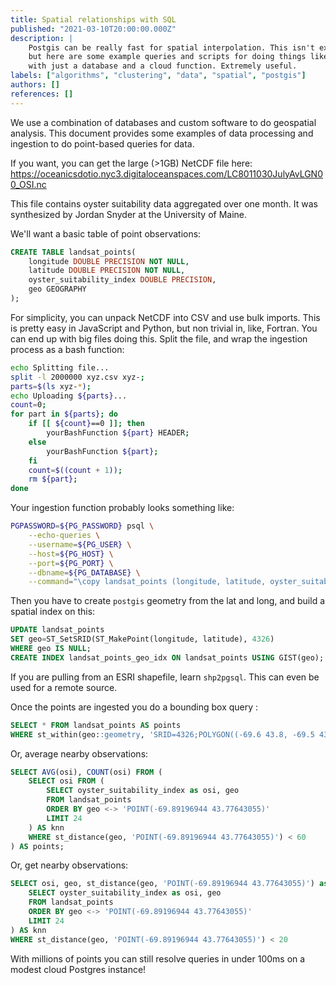 ```yaml
---
title: Spatial relationships with SQL
published: "2021-03-10T20:00:00.000Z"
description: |
    Postgis can be really fast for spatial interpolation. This isn't exactly rocket science,
    but here are some example queries and scripts for doing things like k-nearest neighbors
    with just a database and a cloud function. Extremely useful. 
labels: ["algorithms", "clustering", "data", "spatial", "postgis"]
authors: []
references: []
---
```


We use a combination of databases and custom software to do geospatial analysis. This document provides some examples of data processing and ingestion to do point-based queries for data.

If you want, you can get the large (>1GB) NetCDF file here:
https://oceanicsdotio.nyc3.digitaloceanspaces.com/LC8011030JulyAvLGN00_OSI.nc

This file contains oyster suitability data aggregated over one month. It was synthesized by Jordan Snyder at the University of Maine.

We'll want a basic table of point observations:
```sql 
CREATE TABLE landsat_points(
    longitude DOUBLE PRECISION NOT NULL,
    latitude DOUBLE PRECISION NOT NULL,
    oyster_suitability_index DOUBLE PRECISION,
    geo GEOGRAPHY
);
```

For simplicity, you can unpack NetCDF into CSV and use bulk imports. This is pretty easy in JavaScript and Python, but non trivial in, like, Fortran. You can end up with big files doing this. Split the file, and wrap the ingestion process as a bash function:

```bash
echo Splitting file...
split -l 2000000 xyz.csv xyz-;
parts=$(ls xyz-*);
echo Uploading ${parts}...
count=0;
for part in ${parts}; do
    if [[ ${count}==0 ]]; then
        yourBashFunction ${part} HEADER;
    else
        yourBashFunction ${part};
    fi
    count=$((count + 1));
    rm ${part};
done
```

Your ingestion function probably looks something like:

```bash
PGPASSWORD=${PG_PASSWORD} psql \
    --echo-queries \
    --username=${PG_USER} \
    --host=${PG_HOST} \
    --port=${PG_PORT} \
    --dbname=${PG_DATABASE} \
    --command="\copy landsat_points (longitude, latitude, oyster_suitability_index) FROM '$1' WITH DELIMITER ',' CSV $2"
```

Then you have to create `postgis` geometry from the lat and long, and build a spatial index on this:
```sql
UPDATE landsat_points
SET geo=ST_SetSRID(ST_MakePoint(longitude, latitude), 4326)
WHERE geo IS NULL;
CREATE INDEX landsat_points_geo_idx ON landsat_points USING GIST(geo);
```

If you are pulling from an ESRI shapefile, learn `shp2pgsql`. This can even be used for a remote source. 

Once the points are ingested you do a bounding box query :
```sql
SELECT * FROM landsat_points AS points
WHERE st_within(geo::geometry, 'SRID=4326;POLYGON((-69.6 43.8, -69.5 43.8, -69.5 44.1, -69.6 44.1, -69.6 43.8))'::geometry);
```

Or, average nearby observations:
```sql
SELECT AVG(osi), COUNT(osi) FROM (
    SELECT osi FROM (
        SELECT oyster_suitability_index as osi, geo
        FROM landsat_points
        ORDER BY geo <-> 'POINT(-69.89196944 43.77643055)'
        LIMIT 24
    ) AS knn
    WHERE st_distance(geo, 'POINT(-69.89196944 43.77643055)') < 60
) AS points;
```

Or, get nearby observations:
```sql
SELECT osi, geo, st_distance(geo, 'POINT(-69.89196944 43.77643055)') as dxy FROM (
    SELECT oyster_suitability_index as osi, geo
    FROM landsat_points
    ORDER BY geo <-> 'POINT(-69.89196944 43.77643055)'
    LIMIT 24
) AS knn
WHERE st_distance(geo, 'POINT(-69.89196944 43.77643055)') < 20
```

With millions of points you can still resolve queries in under 100ms on a modest cloud Postgres instance! 